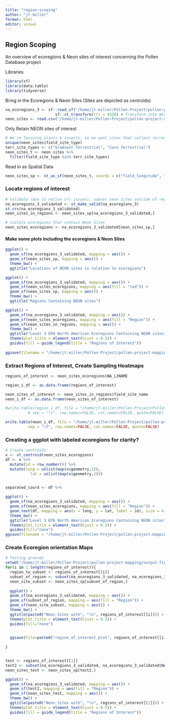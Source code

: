 ```yaml
---
title: "region-scoping"
author: "jt-miller"
format: html
editor: visual
---
```


## Region Scoping

An overview of ecoregions & Neon sites of interest concerning the Pollen Database project

Libraries

```r
library(sf)
library(data.table)
library(tidyverse)
```

Bring in the Ecoregions & Neon Sites (Sites are depicted as centroids)

```r

na_ecoregions_3 <- sf::read_sf("/home/jt-miller/Pollen-Project/pollen-project-mapping/raw-data/Ecoregions/na-level3-ecoregions/NA_CEC_Eco_Level3.shp") %>% 
                      sf::st_transform(crs = 4326) # Transform into WGS84 from native projection (Lambert Azimuthal Equal Area)
neon_sites <- read.csv("/home/jt-miller/Pollen-Project/pollen-project-mapping/raw-data/NEON-sites/NEON_Field_Site_Metadata_20230309.csv")
```

Only Retain NEON sites of interest

```r
# We're focusing plants & insects, so we want sites that collect terrestrial data
unique(neon_sites$field_site_type)
terr_site_types <- c("Gradient Terrestrial", "Core Terrestrial")
neon_sites_t <- neon_sites %>% 
  filter(field_site_type %in% terr_site_types)
```

Read in as Spatial Data

```r
neon_sites_sp <- st_as_sf(neon_sites_t, coords = c("field_longitude", "field_latitude"), crs = 4326)


```

### Locate regions of interest

```r
# Validate (due to native crs issues), subset neon sites outside of regions. 
na_ecoregions_3_validated <- st_make_valid(na_ecoregions_3)
st_crs(na_ecoregions_3_validated)
neon_sites_in_regions <- neon_sites_sp[na_ecoregions_3_validated,]

# isolate ecoregions that contain Neon Sites
neon_sites_ecoregions <- na_ecoregions_3_validated[neon_sites_sp,]
```

#### Make some plots including the ecoregions & Neon Sites

```r
ggplot() + 
  geom_sf(na_ecoregions_3_validated, mapping = aes()) +
  geom_sf(neon_sites_sp, mapping = aes()) +
  theme_bw() + 
  ggtitle("Locations of NEON sites in relation to ecoregions")

ggplot() + 
  geom_sf(na_ecoregions_3_validated, mapping = aes()) +
  geom_sf(neon_sites_ecoregions, mapping = aes(fill = "red")) +
  geom_sf(neon_sites_sp, mapping = aes()) +
  theme_bw() + 
  ggtitle("Regions Containing NEON sites")

ggplot() + 
  geom_sf(na_ecoregions_3_validated, mapping = aes()) +
  geom_sf(neon_sites_ecoregions, mapping = aes(fill = "Region")) +
  geom_sf(neon_sites_in_regions, mapping = aes()) +
  theme_bw() + 
  ggtitle("Level 3 EPA North American Ecoregions Containing NEON sites") + 
  theme(plot.title = element_text(hjust = 0.5)) +
  guides(fill = guide_legend(title = "Regions of Interest"))
  
ggsave(filename = "/home/jt-miller/Pollen-Project/pollen-project-mapping/output-figures/NAecoregion-Neon-sites/ecoregion-overall-map-w-neon.png", plot = last_plot(), width = 20, height = 10, units = "cm")

```

### Extract Regions of Interest, Create Sampling Heatmaps

```r
regions_of_interest <- neon_sites_ecoregions$NA_L3NAME

region_i_df <- as.data.frame(regions_of_interest)

neon_sites_of_interest <- neon_sites_in_regions$field_site_name
neon_i_df <- as.data.frame(neon_sites_of_interest)
```

```r
#write.table(region_i_df, file = "/home/jt-miller/Pollen-Project/Pollen-DB/processed-data/shape-outputs/ecoregions/na-lvl3-ecoregions-w-neon-sites.txt", 
          # sep = "\t", row.names=FALSE, col.names=FALSE, quote=FALSE)

write.table(neon_i_df, file = "/home/jt-miller/Pollen-Project/pollen-project-mapping/processed-data/shape-outputs/neon-sites/neon_sites_in_lvl3NAregions.txt", 
          sep = "\t", row.names=FALSE, col.names=FALSE, quote=FALSE)
```

### Creating a ggplot with labeled ecoregions for clarity?
```r
# Create centroids: 
x <- st_centroid(neon_sites_ecoregions)
df <- x %>% 
  mutate(id = row_number()) %>% 
  mutate(long = unlist(map(x$geometry,1)),
           lat = unlist(map(x$geometry,2)))


separated_coord <- df %>%
    
ggplot() + 
  geom_sf(na_ecoregions_3_validated, mapping = aes()) +
  geom_sf(neon_sites_ecoregions, mapping = aes(fill = "Region")) +
  geom_text(df, mapping = aes(x = long, y = lat, label = id), size = 4 ) +
  theme_bw() + 
  ggtitle("Level 3 EPA North American Ecoregions Containing NEON sites") + 
  theme(plot.title = element_text(hjust = 0.5)) +
  guides(fill="none")
ggsave(filename = "/home/jt-miller/Pollen-Project/pollen-project-mapping/output-figures/NAecoregion-Neon-sites/ecoregion-overall-map-w-numbers.png", plot = last_plot(), width = 25, height = 25, units = "cm")
```

### Create Ecoregion orientation Maps 
```r
# Testing grounds 
setwd("/home/jt-miller/Pollen-Project/pollen-project-mapping/output-figures/NAecoregion-Neon-sites/")
for(i in 1:length(regions_of_interest)){
  region_to_subset <- regions_of_interest[[i]]
  subset_of_region <- subset(na_ecoregions_3_validated, na_ecoregions_3_validated$NA_L3NAME == region_to_subset)
  neon_site_subset <- neon_sites_sp[subset_of_region,]
  
  ggplot() + 
  geom_sf(na_ecoregions_3_validated, mapping = aes()) +
  geom_sf(subset_of_region, mapping = aes(fill = "Region")) +
  geom_sf(neon_site_subset, mapping = aes()) +
  theme_bw() + 
  ggtitle(paste0("Neon Sites with", "\n", regions_of_interest[[i]])) + 
  theme(plot.title = element_text(hjust = 0.5)) +
  guides(fill="none")

  
  ggsave(file=paste0("region_of_interest_plot", regions_of_interest[[i]],".png"), plot = last_plot(), width = 20, height = 10, units = "cm")
  
}


test <- regions_of_interest[[1]]
test2 <- subset(na_ecoregions_3_validated, na_ecoregions_3_validated$NA_L3NAME == test)
neon_sites_test <- neon_sites_sp[test2,]

ggplot() + 
  geom_sf(na_ecoregions_3_validated, mapping = aes()) +
  geom_sf(test2, mapping = aes(fill = "Region")) +
  geom_sf(neon_sites_test, mapping = aes()) +
  theme_bw() + 
  ggtitle(paste0("Neon Sites with", "\n", regions_of_interest[[1]])) + 
  theme(plot.title = element_text(hjust = 0.5)) +
  guides(fill = guide_legend(title = "Regions of Interest"))
```


